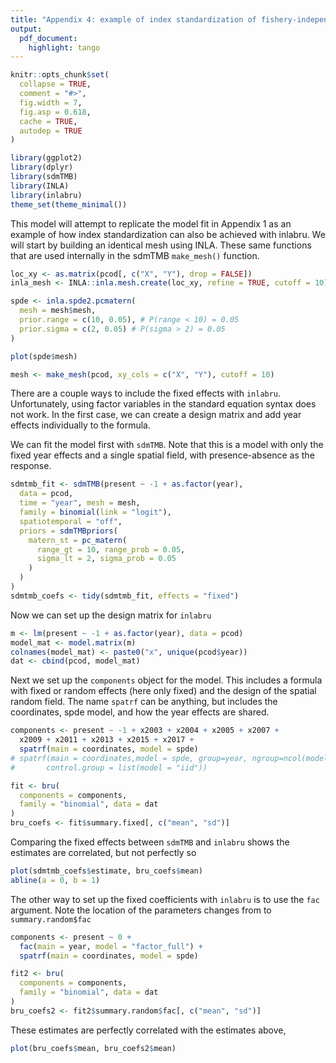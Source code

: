 ```yaml
---
title: "Appendix 4: example of index standardization of fishery-independent survey data with inlabru"
output:
  pdf_document:
    highlight: tango
---
```


```r
knitr::opts_chunk$set(
  collapse = TRUE,
  comment = "#>",
  fig.width = 7,
  fig.asp = 0.618,
  cache = TRUE,
  autodep = TRUE
)
```


```r
library(ggplot2)
library(dplyr)
library(sdmTMB)
library(INLA)
library(inlabru)
theme_set(theme_minimal())
```

This model will attempt to replicate the model fit in Appendix 1 as an example of how index standardization can also be achieved with inlabru.
We will start by building an identical mesh using INLA.
These same functions that are used internally in the sdmTMB `make_mesh()` function. 

```r
loc_xy <- as.matrix(pcod[, c("X", "Y"), drop = FALSE])
inla_mesh <- INLA::inla.mesh.create(loc_xy, refine = TRUE, cutoff = 10)

spde <- inla.spde2.pcmatern(
  mesh = mesh$mesh,
  prior.range = c(10, 0.05), # P(range < 10) = 0.05
  prior.sigma = c(2, 0.05) # P(sigma > 2) = 0.05
) 
```


```r
plot(spde$mesh)
```


```r
mesh <- make_mesh(pcod, xy_cols = c("X", "Y"), cutoff = 10)
```


There are a couple ways to include the fixed effects with `inlabru`. Unfortunately, using factor variables in the standard equation syntax does not work. In the first case, we can create a design matrix and add year effects individually to the formula.

We can fit the model first with `sdmTMB`. Note that this is a model with only the fixed year effects and a single spatial field, with presence-absence as the response.  

```r
sdmtmb_fit <- sdmTMB(present ~ -1 + as.factor(year),
  data = pcod,
  time = "year", mesh = mesh,
  family = binomial(link = "logit"),
  spatiotemporal = "off",
  priors = sdmTMBpriors(
    matern_st = pc_matern(
      range_gt = 10, range_prob = 0.05,
      sigma_lt = 2, sigma_prob = 0.05
    )
  )
)
sdmtmb_coefs <- tidy(sdmtmb_fit, effects = "fixed")
```


Now we can set up the design matrix for `inlabru`  

```r
m <- lm(present ~ -1 + as.factor(year), data = pcod)
model_mat <- model.matrix(m)
colnames(model_mat) <- paste0("x", unique(pcod$year))
dat <- cbind(pcod, model_mat)
```

Next we set up the `components` object for the model. This includes a formula with fixed or random effects (here only fixed) and the design of the spatial random field. The name `spatrf` can be anything, but includes the coordinates, spde model, and how the year effects are shared. 

```r
components <- present ~ -1 + x2003 + x2004 + x2005 + x2007 +
  x2009 + x2011 + x2013 + x2015 + x2017 +
  spatrf(main = coordinates, model = spde)
# spatrf(main = coordinates,model = spde, group=year, ngroup=ncol(model_mat),
#       control.group = list(model = "iid"))

fit <- bru(
  components = components,
  family = "binomial", data = dat
)
bru_coefs <- fit$summary.fixed[, c("mean", "sd")]
```

Comparing the fixed effects between `sdmTMB` and `inlabru` shows the estimates are correlated, but not perfectly so  

```r
plot(sdmtmb_coefs$estimate, bru_coefs$mean)
abline(a = 0, b = 1)
```

The other way to set up the fixed coefficients with `inlabru` is to use the `fac` argument. Note the location of the parameters changes from to `summary.random$fac`

```r
components <- present ~ 0 +
  fac(main = year, model = "factor_full") +
  spatrf(main = coordinates, model = spde)

fit2 <- bru(
  components = components,
  family = "binomial", data = dat
)
bru_coefs2 <- fit2$summary.random$fac[, c("mean", "sd")]
```

These estimates are perfectly correlated with the estimates above,

```r
plot(bru_coefs$mean, bru_coefs2$mean)
```
